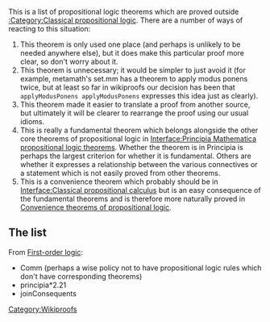 {{header
 | notes = This page collects theorems which strictly belong to propositional logic but are missing from [[:Category:Classical propositional logic]], most notably [[Interface:Classical propositional calculus]].
}}
This is a list of propositional logic theorems which are proved outside [[:Category:Classical propositional logic]]. There are a number of ways of reacting to this situation:

# This theorem is only used one place (and perhaps is unlikely to be needed anywhere else), but it does make this particular proof more clear, so don't worry about it.
# This theorem is unnecessary; it would be simpler to just avoid it (for example, metamath's set.mm has a theorem to apply modus ponens twice, but at least so far in wikiproofs our decision has been that <code>applyModusPonens applyModusPonens</code> expresses this idea just as clearly).
# This theorem made it easier to translate a proof from another source, but ultimately it will be clearer to rearrange the proof using our usual idioms.
# This is really a fundamental theorem which belongs alongside the other core theorems of propositional logic in [[Interface:Principia Mathematica propositional logic theorems]]. Whether the theorem is in Principia is perhaps the largest criterion for whether it is fundamental. Others are whether it expresses a relationship between the various connectives or a statement which is not easily proved from other theorems.
# This is a convenience theorem which probably should be in [[Interface:Classical propositional calculus]] but is an easy consequence of the fundamental theorems and is therefore more naturally proved in [[Convenience theorems of propositional logic]].

==The list==

From [[First-order logic]]:

* Comm (perhaps a wise policy not to have propositional logic rules which don't have corresponding theorems)
* principia*2.21
* joinConsequents

[[Category:Wikiproofs]]

